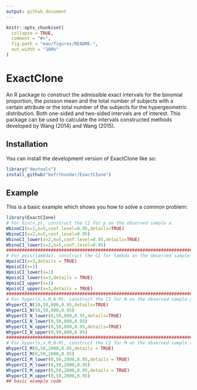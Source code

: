 ```yaml
---
output: github_document
---
```

<!-- README.md is generated from README.Rmd. Please edit that file -->
```r
knitr::opts_chunk$set(
  collapse = TRUE,
  comment = "#>",
  fig.path = "man/figures/README-",
  out.width = "100%"
)
```
# ExactCIone
<!-- badges: start --> 
An R package to construct the admissible exact intervals for the binomial proportion, the poisson mean and the total number of subjects with a certain attribute or the total number of the subjects for the hypergeometric distribution. Both one-sided and two-sided intervals are of interest. This package can be used to calculate the intervals constructed methods developed by Wang (2014) and Wang (2015).
<!-- badges: end -->

## Installation
You can install the development version of ExactCIone like so:
``` r
library("devtools")
install_github("befrthunder/ExactCIone")

```

## Example
This is a basic example which shows you how to solve a common problem:
```r
library(ExactCIone)
# For bin(n,p), construct the CI for p on the observed sample x.
WbinoCI(x=2,n=5,conf.level=0.95,details=TRUE)
WbinoCI(x=2,n=5,conf.level=0.95)
WbinoCI_lower(x=2,n=5,conf.level=0.95,details=TRUE)
WbinoCI_lower(x=2,n=5,conf.level=0.95)
########################################################################
# For pois(lambda), construct the CI for lambda on the observed sample x.
WpoisCI(x=3,details = TRUE)
WpoisCI(x=1)
WpoisCI_lower(x=1)
WpoisCI_lower(x=3,details = TRUE)
WpoisCI_upper(x=1)
WpoisCI_upper(x=3,details = TRUE)
#######################################################################
# For hyper(n,x,M,N-M), construct the CI for N on the observed sample x when n,M are known.
WhyperCI_N(10,50,800,0.95,details=TRUE)
WhyperCI_N(50,50,800,0.95)
WhyperCI_N_lower(0,50,800,0.95,details=TRUE)
WhyperCI_N_lower(0,50,800,0.95)
WhyperCI_N_upper(0,50,800,0.95,details=TRUE)
WhyperCI_N_upper(0,50,800,0.95)
#######################################################################
# For hyper(n,x,M,N-M), construct the CI for M on the observed sample x when n, N are known.
WhyperCI_M(0,50,2000,0.95,details = TRUE)
WhyperCI_M(0,50,2000,0.95)
WhyperCI_M_lower(0,50,2000,0.95,details = TRUE)
WhyperCI_M_lower(0,50,2000,0.95)
WhyperCI_M_upper(0,50,2000,0.95,details = TRUE)
WhyperCI_M_upper(0,50,2000,0.95)
## basic example code
```
